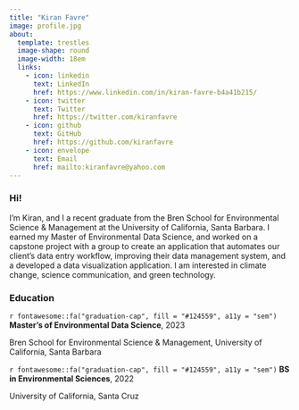 ```yaml
---
title: "Kiran Favre"
image: profile.jpg
about: 
  template: trestles
  image-shape: round
  image-width: 18em
  links:
    - icon: linkedin
      text: LinkedIn
      href: https://www.linkedin.com/in/kiran-favre-b4a41b215/
    - icon: twitter
      text: Twitter
      href: https://twitter.com/kiranfavre
    - icon: github
      text: GitHub
      href: https://github.com/kiranfavre
    - icon: envelope
      text: Email
      href: mailto:kiranfavre@yahoo.com
---
```


### Hi!

I'm Kiran, and I a recent graduate from the Bren School for Environmental Science & Management at the University of California, Santa Barbara. I earned my Master of Environmental Data Science, and worked on a capstone project with a group to create an application that automates our client's data entry workflow, improving their data management system, and a developed a data visualization application. I am interested in climate change, science communication, and green technology.

### Education

<p class="custom-subtitle">

`r fontawesome::fa("graduation-cap", fill = "#124559", a11y = "sem")` **Master's of Environmental Data Science**, 2023

</p>

<p class="custom-subtitle2">

Bren School for Environmental Science & Management, University of California, Santa Barbara

</p>

<p class="custom-subtitle">

`r fontawesome::fa("graduation-cap", fill = "#124559", a11y = "sem")` **BS in Environmental Sciences**, 2022

</p>

<p class="custom-subtitle2">

University of California, Santa Cruz

</p>

